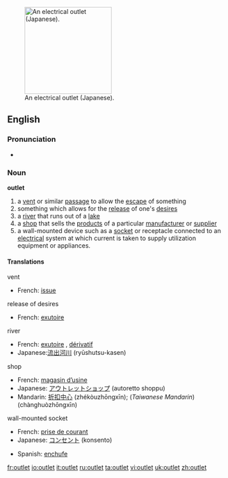 [[Image:OutletGround.jpg|thumb|200px|right|An electrical outlet (Japanese).]]
==English==

===Pronunciation===
*{{audio|en-us-outlet.ogg|Audio (US)}}


===Noun=== 
'''outlet'''
# a [[vent]] or similar [[passage]] to allow the [[escape]] of something
# something which allows for the [[release]] of one's [[desire]]s
# a [[river]] that runs out of a [[lake]]
# a [[shop]] that sells the [[product]]s of a particular [[manufacturer]] or [[supplier]]
# a wall-mounted device such as a [[socket]] or receptacle connected to an [[electrical]] system at which current is taken to supply utilization equipment or appliances.

====Translations====
;vent
*French: [[issue]] {{f}}

;release of desires
*French: [[exutoire]] {{m}}

;river
*French: [[exutoire]] {{m}}, [[dérivatif]] {{m}}
*Japanese:[[流出河川]] (ryūshutsu-kasen)

;shop
*French: [[magasin d’usine]] {{m}}
*Japanese: [[アウトレットショップ]] (autoretto shoppu)
*Mandarin: [[折扣中心]] (zhékòuzhōngxīn); (''Taiwanese Mandarin'') {{zh-ts|暢貨中心|畅货中心}} (chànghuòzhōngxīn)

;wall-mounted socket
{{top}}
*French: [[prise de courant]] {{f}}
*Japanese: [[コンセント]] (konsento)
{{mid}}
*Spanish: [[enchufe]] {{m}}
{{bottom}}

[[fr:outlet]]
[[io:outlet]]
[[it:outlet]]
[[ru:outlet]]
[[ta:outlet]]
[[vi:outlet]]
[[uk:outlet]]
[[zh:outlet]]